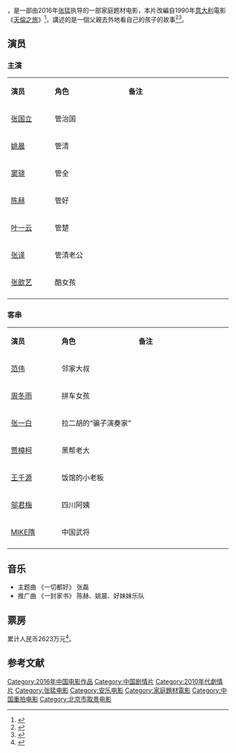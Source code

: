 {{expand|time=2016-01-09T07:12:21+00:00}}
{{Infobox film
| name                          = 一切都好
| original_name <!-- 英文名 --> = ''Everybody's Fine''
| image                         = Everybody's Fine (2016 film) poster.jpeg
| caption                       = 剧情、家庭、喜剧
| director<!-- 导演 -->         = [[张猛_(导演)|张猛]]
| producer <!-- 制片 -->        = 
| producer_2                    =  马珂 
| writer  <!-- 编剧 -->         = 宋啸 
| screenplay<!-- 剧本 -->       = 
| based on <!-- 原著著作 -->    = 
| starring <!-- 主演 -->        = [[张国立|张国立]]、[[姚晨|姚晨]]、[[窦骁|窦骁]]、[[叶一云|叶一云]]、[[陈赫|陈赫]]
| cinematography <!-- 摄影 -->  = 
| Gaffer <!-- 燈光 -->          = 
| editing <!-- 剪辑 -->         = 
| music <!-- 音乐 -->           = 
| art director <!-- 美術 -->    = 
| costume consultant <!-- 造型設計 -->    =
| studio  <!-- 制片商 -->       = 北京金盛信马影视文化有限公司<br>安乐（北京）电影发行有限公司等 
| distributor <!-- 发行商 -->   = 北京金盛信马影视文化有限公司
| released  <!-- 上映日期 -->   = {{CHNML}}2016年1月1日
| sarft_id <!-- 公映许可证号--> = 
| runtime  <!-- 片长时间 -->    =  105分钟
| country  <!-- 产地 -->        = {{CHNML}}
| language                      = [[汉语普通话|汉语普通话]]
| budget  <!-- 预算花费 -->     = 
| gross  <!-- 票房 -->          = 2623万元
| preceded_by <!-- 上一集 -->   = 
| imdb_id                       =
| cn_name = 
| tw_name = 
| hk_name = 
}}
{{engname|《一切都好》|Everybody's Fine}}，是一部由2016年[[张猛_(导演)|张猛]]执导的一部家庭题材电影，本片改編自1990年[[意大利|意大利]]電影《[[天倫之旅|天倫之旅]]》<ref>{{cite web |url=http://ent.sina.com.cn/m/c/2015-11-11/doc-ifxkniur3061654.shtml |language= |title=《一切都好》三版混剪 新版打造中国味道 |publisher=新浪娱乐  date=2015-11-11 |accessdate=2016-01-02 |archive-date=2016-01-27 |archive-url=https://web.archive.org/web/20160127161730/http://ent.sina.com.cn/m/c/2015-11-11/doc-ifxkniur3061654.shtml |dead-url=no }}</ref>，講述的是一個父親去外地看自己的孩子的故事<ref>{{cite web |url=http://ent.qq.com/a/20150616/030581.htm#p=1 |language= |title=张猛新片《一切都好》东城开拍 避开朝阳群众？ |publisher=腾讯娱乐 |author=张梦依 |date=2015-06-16 |accessdate=2015-06-16 |archive-date=2016-01-26 |archive-url=https://web.archive.org/web/20160126133421/http://ent.qq.com/a/20150616/030581.htm#p=1 |dead-url=no }}</ref><ref>{{cite news|url=http://news.gmw.cn/newspaper/2016-01/04/content_110557608.htm|title=张国立主演《一切都好》|date=2016-01-04|publisher=新乡日报|accessdate=2016-01-08|archive-date=2016-01-25|archive-url=https://web.archive.org/web/20160125215033/http://news.gmw.cn/newspaper/2016-01/04/content_110557608.htm|dead-url=no}}</ref>。

== 演员 ==
=== 主演 ===
{|class="wikitable" width="50%"
|- style="background:cornflowerblue; color:white" align=center
|style="width:1%"|'''演员'''||style="width:2%"|'''角色'''||style="width:3%"|'''备注'''
|-
| [[张国立|张国立]] || 管治国 ||
|-
| [[姚晨|姚晨]] || 管清 ||
|-
| [[窦骁|窦骁]] || 管全  ||
|-
| [[陳赫_(中國演員)|陈赫]]|| 管好 ||
|-
| [[叶一云|叶一云]] || 管楚 ||
|-
| [[张译|张译]]|| 管清老公 ||
|-
| [[张歆艺|张歆艺]] || 酷女孩 ||
|-
|}

=== 客串 ===
{|class="wikitable" width="50%"
|- style="background:cornflowerblue; color:white" align=center
|style="width:1%"|'''演员'''||style="width:2%"|'''角色'''||style="width:3%"|'''备注'''
|-
| [[范伟|范伟]] || 邻家大叔  ||
|-
| [[周冬雨|周冬雨]] || 拼车女孩 ||
|-
| [[张一白|张一白]] || 拉二胡的“骗子演奏家” ||
|-
| [[贾樟柯|贾樟柯]] || 黑帮老大 ||
|-
| [[王千源|王千源]] || 饭馆的小老板 ||
|-
| [[邬君梅|邬君梅]] || 四川阿姨  ||
|-
| [[MIKE隋|MIKE隋]]  ||中国武将 ||
|-
|}

== 音乐 ==
* 主题曲 《一切都好》 张磊
* 推广曲 《一封家书》 陈赫、姚晨、好妹妹乐队

== 票房 ==
累计人民币2623万元<ref>{{cite news|url=http://www.cbooo.cn/m/639519#201512|title=一切都好|date=|publisher=艺恩电影|accessdate=2016-02-13|archive-date=2017-10-26|archive-url=https://web.archive.org/web/20171026132547/http://www.cbooo.cn/m/639519#201512|dead-url=no}}</ref>。

== 参考文献 ==
{{reflist}}

{{张猛}}

{{Authority control}}
{{DEFAULTSORT:Yi一}}
[[Category:2016年中国电影作品|Category:2016年中国电影作品]]
[[Category:中国剧情片|Category:中国剧情片]]
[[Category:2010年代劇情片|Category:2010年代劇情片]]
[[Category:张猛电影|Category:张猛电影]]
[[Category:安乐电影|Category:安乐电影]]
[[Category:家庭題材電影|Category:家庭題材電影]]
[[Category:中国重拍电影|Category:中国重拍电影]]
[[Category:北京市取景电影|Category:北京市取景电影]]